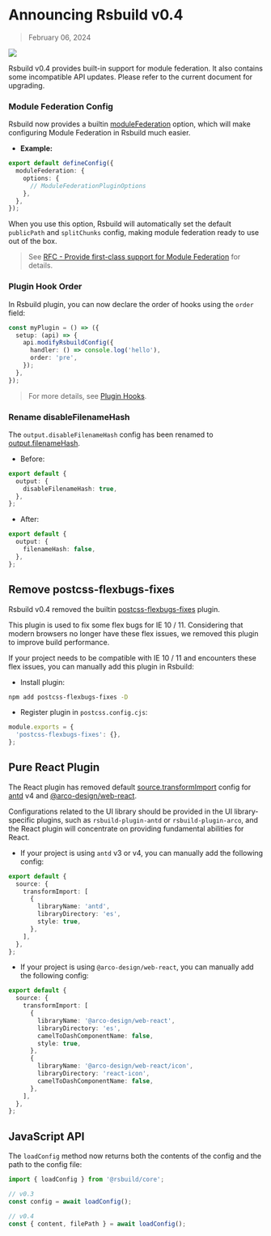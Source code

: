 # Announcing Rsbuild v0.4

> February 06, 2024

![](https://lf3-static.bytednsdoc.com/obj/eden-cn/rjhwzy/ljhwZthlaukjlkulzlp/rsbuild/Rsbuild-v0-4.png)

Rsbuild v0.4 provides built-in support for module federation. It also contains some incompatible API updates. Please refer to the current document for upgrading.

### Module Federation Config

Rsbuild now provides a builtin [moduleFederation](/config/module-federation/options) option, which will make configuring Module Federation in Rsbuild much easier.

- **Example:**

```ts title="rsbuild.config.ts"
export default defineConfig({
  moduleFederation: {
    options: {
      // ModuleFederationPluginOptions
    },
  },
});
```

When you use this option, Rsbuild will automatically set the default `publicPath` and `splitChunks` config, making module federation ready to use out of the box.

> See [RFC - Provide first-class support for Module Federation](https://github.com/web-infra-dev/rsbuild/discussions/1461) for details.

### Plugin Hook Order

In Rsbuild plugin, you can now declare the order of hooks using the `order` field:

```ts
const myPlugin = () => ({
  setup: (api) => {
    api.modifyRsbuildConfig({
      handler: () => console.log('hello'),
      order: 'pre',
    });
  },
});
```

> For more details, see [Plugin Hooks](/plugins/dev/hooks).

### Rename disableFilenameHash

The `output.disableFilenameHash` config has been renamed to [output.filenameHash](/config/output/filename-hash).

- Before:

```ts
export default {
  output: {
    disableFilenameHash: true,
  },
};
```

- After:

```ts
export default {
  output: {
    filenameHash: false,
  },
};
```

## Remove postcss-flexbugs-fixes

Rsbuild v0.4 removed the builtin [postcss-flexbugs-fixes](https://github.com/luisrudge/postcss-flexbugs-fixes) plugin.

This plugin is used to fix some flex bugs for IE 10 / 11. Considering that modern browsers no longer have these flex issues, we removed this plugin to improve build performance.

If your project needs to be compatible with IE 10 / 11 and encounters these flex issues, you can manually add this plugin in Rsbuild:

- Install plugin:

```bash
npm add postcss-flexbugs-fixes -D
```

- Register plugin in `postcss.config.cjs`:

```js
module.exports = {
  'postcss-flexbugs-fixes': {},
};
```

## Pure React Plugin

The React plugin has removed default [source.transformImport](/config/source/transform-import) config for [antd](https://www.npmjs.com/package/antd) v4 and [@arco-design/web-react](https://www.npmjs.com/package/@arco-design/web-react).

Configurations related to the UI library should be provided in the UI library-specific plugins, such as `rsbuild-plugin-antd` or `rsbuild-plugin-arco`, and the React plugin will concentrate on providing fundamental abilities for React.

- If your project is using `antd` v3 or v4, you can manually add the following config:

```ts title="rsbuild.config.ts"
export default {
  source: {
    transformImport: [
      {
        libraryName: 'antd',
        libraryDirectory: 'es',
        style: true,
      },
    ],
  },
};
```

- If your project is using `@arco-design/web-react`, you can manually add the following config:

```ts title="rsbuild.config.ts"
export default {
  source: {
    transformImport: [
      {
        libraryName: '@arco-design/web-react',
        libraryDirectory: 'es',
        camelToDashComponentName: false,
        style: true,
      },
      {
        libraryName: '@arco-design/web-react/icon',
        libraryDirectory: 'react-icon',
        camelToDashComponentName: false,
      },
    ],
  },
};
```

## JavaScript API

The `loadConfig` method now returns both the contents of the config and the path to the config file:

```js
import { loadConfig } from '@rsbuild/core';

// v0.3
const config = await loadConfig();

// v0.4
const { content, filePath } = await loadConfig();
```
